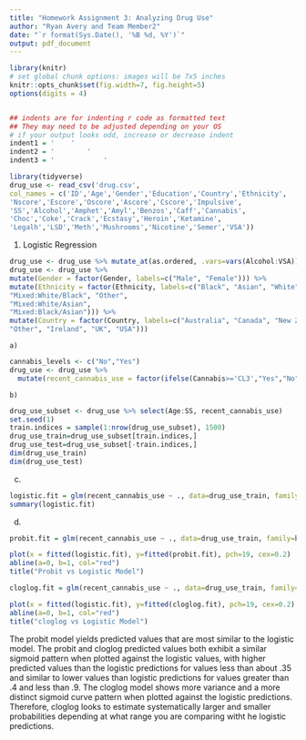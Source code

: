 ```yaml
---
title: "Homework Assignment 3: Analyzing Drug Use"
author: "Ryan Avery and Team Member2"
date: "`r format(Sys.Date(), '%B %d, %Y')`"
output: pdf_document
---
```



```r
library(knitr)
# set global chunk options: images will be 7x5 inches
knitr::opts_chunk$set(fig.width=7, fig.height=5)
options(digits = 4)


## indents are for indenting r code as formatted text
## They may need to be adjusted depending on your OS
# if your output looks odd, increase or decrease indent
indent1 = '    '
indent2 = '        '
indent3 = '            '
```

```r
library(tidyverse)
drug_use <- read_csv('drug.csv',
col_names = c('ID','Age','Gender','Education','Country','Ethnicity',
'Nscore','Escore','Oscore','Ascore','Cscore','Impulsive',
'SS','Alcohol','Amphet','Amyl','Benzos','Caff','Cannabis',
'Choc','Coke','Crack','Ecstasy','Heroin','Ketamine',
'Legalh','LSD','Meth','Mushrooms','Nicotine','Semer','VSA'))
```

1. Logistic Regression
```r
drug_use <- drug_use %>% mutate_at(as.ordered, .vars=vars(Alcohol:VSA))
drug_use <- drug_use %>%
mutate(Gender = factor(Gender, labels=c("Male", "Female"))) %>%
mutate(Ethnicity = factor(Ethnicity, labels=c("Black", "Asian", "White",
"Mixed:White/Black", "Other",
"Mixed:White/Asian",
"Mixed:Black/Asian"))) %>%
mutate(Country = factor(Country, labels=c("Australia", "Canada", "New Zealand",
"Other", "Ireland", "UK", "USA")))
```
    a) 
```r
cannabis_levels <- c("No","Yes")
drug_use <- drug_use %>% 
  mutate(recent_cannabis_use = factor(ifelse(Cannabis>='CL3',"Yes","No")),cannabis_levels) 

```
    b)  
```r
drug_use_subset <- drug_use %>% select(Age:SS, recent_cannabis_use)
set.seed(1)
train.indices = sample(1:nrow(drug_use_subset), 1500)
drug_use_train=drug_use_subset[train.indices,]
drug_use_test=drug_use_subset[-train.indices,]
dim(drug_use_train)
dim(drug_use_test)
```

  c)
```r
logistic.fit = glm(recent_cannabis_use ~ ., data=drug_use_train, family=binomial(link="logit"))
summary(logistic.fit)
```
  d)
```r

probit.fit = glm(recent_cannabis_use ~ ., data=drug_use_train, family=binomial(link="probit"))

plot(x = fitted(logistic.fit), y=fitted(probit.fit), pch=19, cex=0.2)
abline(a=0, b=1, col="red")
title("Probit vs Logistic Model")


```

```r

cloglog.fit = glm(recent_cannabis_use ~ ., data=drug_use_train, family=binomial(link="cloglog"))

plot(x = fitted(logistic.fit), y=fitted(cloglog.fit), pch=19, cex=0.2)
abline(a=0, b=1, col="red")
title("cloglog vs Logistic Model")

```

The probit model yields predicted values that are most similar to the logistic model. The probit and cloglog predicted values both exhibit a similar sigmoid pattern when plotted against the logistic values, with higher predicted values than the logistic predictions for values less than about .35 and similar to lower values than logistic predictions for values greater than .4 and less than .9. The cloglog model shows more variance and a more distinct sigmoid curve pattern when plotted against the logistic predictions. Therefore, cloglog looks to estimate systematically larger and smaller probabilities depending at what range you are comparing witht he logistic predictions.














